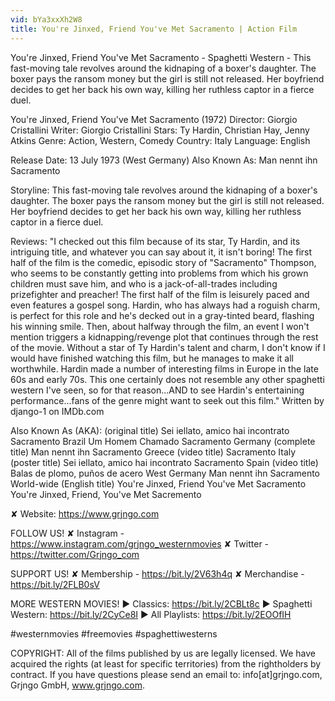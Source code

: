```yaml
---
vid: bYa3xxXh2W8
title: You're Jinxed, Friend You've Met Sacramento | Action Film
---
```


You're Jinxed, Friend You've Met Sacramento - Spaghetti Western - This fast-moving tale revolves around the kidnaping of a boxer's daughter. The boxer pays the ransom money but the girl is still not released. Her boyfriend decides to get her back his own way, killing her ruthless captor in a fierce duel.

You're Jinxed, Friend You've Met Sacramento (1972)
Director: Giorgio Cristallini
Writer: Giorgio Cristallini
Stars: Ty Hardin, Christian Hay, Jenny Atkins
Genre: Action, Western, Comedy 
Country: Italy
Language: English

Release Date: 13 July 1973 (West Germany) 
Also Known As: Man nennt ihn Sacramento

Storyline:
This fast-moving tale revolves around the kidnaping of a boxer's daughter. The boxer pays the ransom money but the girl is still not released. Her boyfriend decides to get her back his own way, killing her ruthless captor in a fierce duel.

Reviews:
"I checked out this film because of its star, Ty Hardin, and its intriguing title, and whatever you can say about it, it isn't boring! The first half of the film is the comedic, episodic story of "Sacramento" Thompson, who seems to be constantly getting into problems from which his grown children must save him, and who is a jack-of-all-trades including prizefighter and preacher! The first half of the film is leisurely paced and even features a gospel song. Hardin, who has always had a roguish charm, is perfect for this role and he's decked out in a gray-tinted beard, flashing his winning smile. Then, about halfway through the film, an event I won't mention triggers a kidnapping/revenge plot that continues through the rest of the movie. Without a star of Ty Hardin's talent and charm, I don't know if I would have finished watching this film, but he manages to make it all worthwhile. Hardin made a number of interesting films in Europe in the late 60s and early 70s. This one certainly does not resemble any other spaghetti western I've seen, so for that reason...AND to see Hardin's entertaining performance...fans of the genre might want to seek out this film." Written by django-1 on IMDb.com

Also Known As (AKA):
(original title) Sei iellato, amico hai incontrato Sacramento
Brazil Um Homem Chamado Sacramento
Germany (complete title) Man nennt ihn Sacramento
Greece (video title) Sacramento
Italy (poster title) Sei iellato, amico hai incontrato Sacramento
Spain (video title) Balas de plomo, puños de acero
West Germany Man nennt ihn Sacramento
World-wide (English title) You're Jinxed, Friend You've Met Sacramento
You're Jinxed, Friend, You've Met Sacremento

✘ Website: https://www.grjngo.com

FOLLOW US!
✘ Instagram - https://www.instagram.com/grjngo_westernmovies
✘ Twitter - https://twitter.com/Grjngo_com

SUPPORT US!
✘ Membership - https://bit.ly/2V63h4q
✘ Merchandise - https://bit.ly/2FLB0sV

MORE WESTERN MOVIES! 
► Classics: https://bit.ly/2CBLt8c 
► Spaghetti Western: https://bit.ly/2CyCe8I 
► All Playlists: https://bit.ly/2EOOfIH 

#westernmovies #freemovies #spaghettiwesterns

COPYRIGHT: All of the films published by us are legally licensed. We have acquired the rights (at least for specific territories) from the rightholders by contract. If you have questions please send an email to: info[at]grjngo.com, Grjngo GmbH, www.grjngo.com.